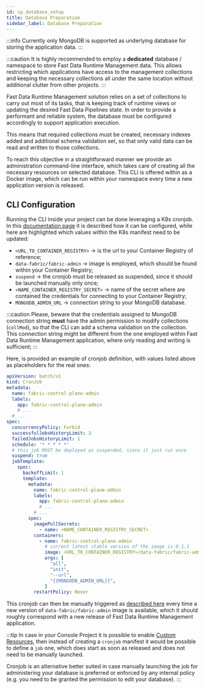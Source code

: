 ```yaml
---
id: cp_database_setup
title: Database Preparation
sidebar_label: Database Preparation
---
```


:::info
Currently only MongoDB is supported as underlying database for storing the application data.
:::

:::caution
It is highly recommended to employ a **dedicated** database / namespace to store Fast Data Runtime Management data. This allows
restricting which applications have access to the management collections and keeping the necessary collections
all under the same location without additional clutter from other projects.
:::

Fast Data Runtime Management solution relies on a set of collections to carry out most of its tasks, that is
keeping track of runtime views or updating the desired Fast Data Pipelines state. In order to provide
a performant and reliable system, the database must be configured accordingly to support application execution.

This means that required collections must be created, necessary indexes added and additional schema validation set,
so that only valid data can be read and written to those collections.

To reach this objective in a straightforward manner we provide an administration command-line interface,
which takes care of creating all the necessary resources on selected database. This CLI is offered
within as a Docker image, which can be run within your namespace every time a new application version is released.

## CLI Configuration

Running the CLI inside your project can be done leveraging a K8s cronjob. In this [documentation page](/products/console/api-console/api-design/jobs-cronjob.md)
it is described how it can be configured, while here are highlighted which values within the K8s manifest need to be updated:

- `<URL_TO_CONTAINER_REGISTRY>` &rarr; is the url to your Container Registry of reference;
- `data-fabric/fabric-admin` &rarr; image is employed, which should be found within your Container Registry;
- `suspend` &rarr; the cronjob must be released as suspended, since it should be launched manually only once;
- `<NAME_CONTAINER_REGISTRY_SECRET>` &rarr; name of the secret where are contained the credentials for connecting to your Container Registry;
- `MONGODB_ADMIN_URL` &rarr; connection string to your MongoDB database.

:::caution
Please, beware that the credentials assigned to MongoDB connection string **must** have the admin permission
to modify collections (`collMod`), so that the CLI can add a schema validation on the collection. This connection string
might be different from the one employed within Fast Data Runtime Management application, where only reading and writing is sufficient;
:::

Here, is provided an example of cronjob definition, with values listed above as placeholders for the real ones:

```yaml
apiVersion: batch/v1
kind: CronJob
metadata:
  name: fabric-control-plane-admin
  labels:
    app: fabric-control-plane-admin
    # ...
  # ...
spec:
  concurrencyPolicy: Forbid
  successfulJobsHistoryLimit: 3
  failedJobsHistoryLimit: 1
  schedule: '* * * * *'
  # this job MUST be deployed as suspended, since it just run once
  suspend: true
  jobTemplate:
    spec:
      backoffLimit: 1
      template:
        metadata:
          name: fabric-control-plane-admin
          labels:
            app: fabric-control-plane-admin
            # ...
          # ...
        spec:
          imagePullSecrets:
            - name: <NAME_CONTAINER_REGISTRY_SECRET>
          containers:
            - name: fabric-control-plane-admin
              # current latest stable version of the image is 0.1.1
              image: <URL_TO_CONTAINER_REGISTRY>/data-fabric/fabric-admin:0.1.1
              args: [
                "all",
                "init",
                "--url",
                "{{MONGODB_ADMIN_URL}}",
              ]
          restartPolicy: Never
```

This cronjob can then be manually triggered as [described here](/products/console/monitoring/resources/cronjobs.md#manually-launching-a-cronjob)
every time a new version of `data-fabric/fabric-admin` image is available, which it should roughly correspond with a new release of
Fast Data Runtime Management application.

:::tip
In case in your Console Project it is possible to enable [Custom Resources](/products/console/design-your-projects/custom-resources/custom-resources.md), then instead of
creating a `cronjob` manifest it would be possible to define a `job` one, which does start as soon as released and does not need to be
manually launched.

Cronjob is an alternative better suited in case manually launching the job for administering your database is preferred
or enforced by any internal policy (e.g. you need to be granted the permission to edit your database).
:::
